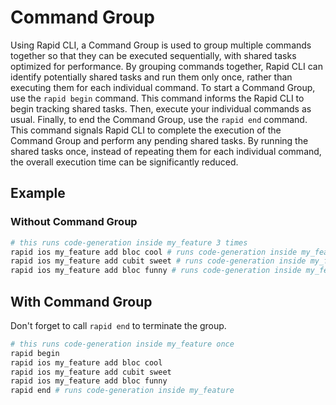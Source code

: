 # Command Group

Using Rapid CLI, a Command Group is used to group multiple commands together so that they can be executed sequentially, with shared tasks optimized for performance. By grouping commands together, Rapid CLI can identify potentially shared tasks and run them only once, rather than executing them for each individual command.
To start a Command Group, use the `rapid begin` command. This command informs the Rapid CLI to begin tracking shared tasks. Then, execute your individual commands as usual. Finally, to end the Command Group, use the `rapid end` command. This command signals Rapid CLI to complete the execution of the Command Group and perform any pending shared tasks. By running the shared tasks once, instead of repeating them for each individual command, the overall execution time can be significantly reduced.

## Example

### Without Command Group

```bash
# this runs code-generation inside my_feature 3 times
rapid ios my_feature add bloc cool # runs code-generation inside my_feature
rapid ios my_feature add cubit sweet # runs code-generation inside my_feature
rapid ios my_feature add bloc funny # runs code-generation inside my_feature
```

## With Command Group

<Warning>Don't forget to call `rapid end` to terminate the group.</Warning>

```bash
# this runs code-generation inside my_feature once
rapid begin
rapid ios my_feature add bloc cool
rapid ios my_feature add cubit sweet
rapid ios my_feature add bloc funny
rapid end # runs code-generation inside my_feature
```
